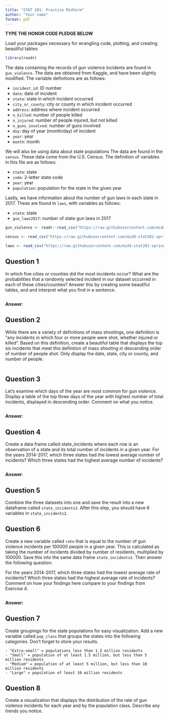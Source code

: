 ```yaml
---
title: "STAT 201: Practice Midterm"
author: "Your name"
format: pdf
---
```


**TYPE THE HONOR CODE PLEDGE BELOW**


Load your packages necessary for wrangling code, plotting, and creating beautiful tables:

```r
library(readr)
```

The data containing the records of gun violence incidents are found in `gun_violence`. The data are obtained from Kaggle, and have been slightly modified. The variable definitions are as follows:

- `incident_id`: ID number
- `date`: date of incident
- `state`: state in which incident occurred
- `city_or_county`: city or county in which incident occurred
- `address`: address where incident occurred
- `n_killed`: number of people killed
- `n_injured`: number of people injured, but not killed
- `n_guns_involved`: number of guns involved 
- `doy`: day of year (month/day) of incident
- `year`: year
- `month`: month

We will also be using data about state populations The data are found in the `census`. These data come from the U.S. Census. The definition of variables in this file are as follows:

- `state`: state
- `code`: 2-letter state code
- `year`: year
- `population`: population for the state in the given year

Lastly, we have information about the number of gun laws in each state in 2017. These are found in `laws`, with variables as follows:

- `state`: state
- `gun_laws2017`: number of state gun laws in 2017

```r
gun_violence <- readr::read_csv("https://raw.githubusercontent.com/midd-stat201-spring2025/midd-stat201-spring2025.github.io/refs/heads/main/data/gun_violence.csv", show_col_types = FALSE, col_types = "nccccnnnccc") 

census <- read_csv("https://raw.githubusercontent.com/midd-stat201-spring2025/midd-stat201-spring2025.github.io/refs/heads/main/data/census_long.csv", show_col_types = FALSE)

laws <- read_csv("https://raw.githubusercontent.com/midd-stat201-spring2025/midd-stat201-spring2025.github.io/refs/heads/main/data/gun_laws17.csv", show_col_types = FALSE)
```

## Question 1

In which five cities or counties did the most incidents occur? What are the probabilities that a randomly selected incident in our dataset occurred in each of these cities/counties? Answer this by creating some beautiful tables, and and interpret what you find in a sentence.

```r

```

**Answer**:


## Question 2

While there are a variety of definitions of mass shootings, one definition is "any incidents in which four or more people were shot, whether injured or killed". Based on this definition, create a beautiful table that displays the top six incidents that meet this definition of mass shooting in descending order of number of people shot. Only display the date, state, city or county, and number of people.

```r

```

## Question 3

Let's examine which days of the year are most common for gun violence. Display a table of the top three days of the year with highest number of total incidents, displayed in descending order. Comment on what you notice.

```r

```

**Answer**:

## Question 4

Create a data frame called state_incidents where each row is an observation of a state and its total number of incidents in a given year. For the years 2014-2017, which three states had the lowest average number of incidents? Which three states had the highest average number of incidents?

```r

```

**Answer**:

## Question 5

Combine the three datasets into one and save the result into a new dataframe called `state_incidents2`. After this step, you should have 6 variables in `state_incidents2`. 


## Question 6

Create a new variable called `rate` that is equal to the number of gun violence incidents per 100000 people in a given year. This is calculated as taking the number of incidents divided by number of residents, multiplied by 100000. Save this into the same data frame `state_incidents2`. Then answer the following question:

For the years 2014-2017, which three states had the lowest average rate of incidents? Which three states had the highest average rate of incidents? Comment on how your findings here compare to your findings from Exercise 4.

```r

```

**Answer:**

## Question 7

Create groupings for the state populations for easy visualization. Add a new variable called `pop_class` that groups the states into the following categories. Don't forget to store your results.

    - "Extra-small" = populations less than 1.5 million residents
    - "Small" = population of at least 1.5 million, but less than 5 million residents
    - "Medium" = population of at least 5 million, but less than 10 million residents
    - "Large" = population of least 10 million residents

## Question 8

Create a visualization that displays the distribution of the rate of gun violence incidents for each year and by the population class. Describe any trends you notice.






